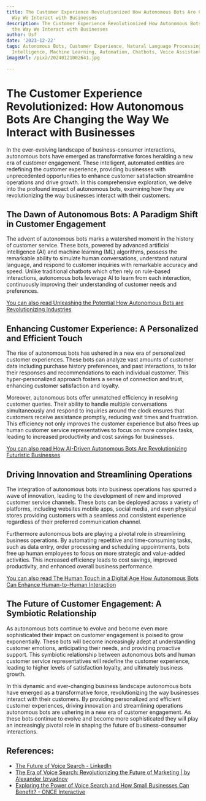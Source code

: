 ```yaml
---
title: The Customer Experience Revolutionized How Autonomous Bots Are Changing the
  Way We Interact with Businesses
description: The Customer Experience Revolutionized How Autonomous Bots Are Changing
  the Way We Interact with Businesses
author: Usf
date: '2023-12-22'
tags: Autonomous Bots, Customer Experience, Natural Language Processing, Artificial
  Intelligence, Machine Learning, Automation, Chatbots, Voice Assistants
imageUrl: /pixa/20240121002641.jpg

---
```

# The Customer Experience Revolutionized: How Autonomous Bots Are Changing the  Way We Interact with Businesses

In the ever-evolving landscape of business-consumer interactions, autonomous  bots have  emerged  as transformative forces heralding a  new era of customer engagement. These intelligent, automated entities are redefining the customer experience, providing businesses with unprecedented opportunities to enhance customer satisfaction streamline operations and  drive growth. In this comprehensive exploration, we  delve into the profound impact of autonomous bots, examining how they are revolutionizing  the way  businesses interact with their customers.

## The Dawn  of Autonomous Bots: A Paradigm Shift in Customer Engagement

The advent of autonomous bots marks  a  watershed moment in the history of customer service. These bots, powered by advanced artificial intelligence (AI) and machine learning (ML) algorithms, possess the  remarkable ability  to simulate human conversations, understand natural language, and respond to customer inquiries with remarkable accuracy and speed. Unlike traditional chatbots which often rely on rule-based interactions, autonomous  bots leverage AI  to learn from each interaction, continuously improving their understanding  of customer needs and preferences.

[You  can also read Unleashing the Potential How Autonomous Bots are Revolutionizing Industries](Unleashing%20the%20Potential%20How%20Autonomous%20Bots%20are%20Revolutionizing%20Industries)


## Enhancing Customer Experience: A Personalized and Efficient Touch

The rise of autonomous bots has ushered  in a new  era of personalized customer experiences. These bots can analyze vast amounts of customer data including purchase history preferences, and past interactions, to tailor their responses and recommendations to each individual customer. This hyper-personalized approach fosters a sense of connection and trust, enhancing customer satisfaction and loyalty.

Moreover, autonomous bots  offer unmatched efficiency in  resolving customer queries. Their ability to handle multiple conversations simultaneously and respond  to inquiries around the clock ensures that customers receive assistance promptly, reducing wait times and frustration. This efficiency  not only improves the customer experience but also frees up human customer service representatives to focus on more  complex  tasks,  leading to  increased productivity and cost  savings for businesses.

[You can also read How AI-Driven Autonomous Bots Are Revolutionizing Futuristic Businesses](How%20AI-Driven%20Autonomous%20Bots%20Are%20Revolutionizing%20Futuristic%20Businesses)


## Driving Innovation and Streamlining Operations

The integration of autonomous bots into business operations has spurred  a wave of innovation, leading to the development of new and improved customer service channels. These bots  can be  deployed across a variety of platforms, including websites  mobile apps, social media, and even physical stores providing customers with  a seamless and consistent experience regardless of their preferred communication channel.

Furthermore autonomous bots are playing a pivotal role in  streamlining business operations. By automating  repetitive and time-consuming tasks, such as data entry, order processing and scheduling appointments, bots free up  human employees to focus on  more  strategic  and value-added  activities.  This increased efficiency leads  to cost savings, improved productivity, and enhanced  overall business performance.

[You can  also read The Human  Touch  in a Digital  Age How Autonomous Bots Can Enhance  Human-to-Human Interaction](The%20Human%20Touch%20in%20a%20Digital%20Age%20How%20Autonomous%20Bots%20Can%20Enhance%20Human-to-Human%20Interaction)


## The Future of Customer Engagement: A Symbiotic Relationship

As autonomous  bots continue to evolve and become even more sophisticated their impact on  customer engagement is poised to grow exponentially. These bots will become increasingly adept at understanding customer emotions, anticipating their  needs, and providing proactive support. This symbiotic relationship between  autonomous  bots and human  customer service representatives will redefine the customer experience, leading to higher levels of satisfaction loyalty, and ultimately business growth.

In this dynamic and ever-changing business landscape autonomous bots have emerged  as a transformative force, revolutionizing the way businesses interact with their customers. By providing personalized and efficient customer experiences, driving innovation and streamlining  operations autonomous bots are ushering in a new  era of customer engagement. As these bots continue to evolve  and become more sophisticated they will play an increasingly pivotal role in shaping the future of business-consumer interactions.

## References:
- [The Future of Voice Search - LinkedIn](https://www.linkedin.com/pulse/future-voice-search-skmktgagency)
- [The Era of Voice Search: Revolutionizing the Future of Marketing | by Alexander Izryadnov](https://medium.com/@alexanderizryadnov/the-era-of-voice-search-revolutionizing-the-future-of-marketing-e1bdbb8e381a)
- [Exploring the Power of Voice Search and How Small Businesses Can Benefit? - ONCE Interactive](https://onceinteractive.com/blog/exploring-the-power-of-voice-search/)
